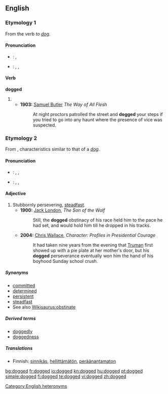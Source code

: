 ==English==

===Etymology 1===
From the verb ''to [[dog]]''.

====Pronunciation====
* {{a|RP}}: {{IPA|/dɒgd/}}, {{SAMPA|/dQgd/}}
* {{a|US}}: {{enPR|dägd}}, {{IPA|/dɑgd/}}, {{SAMPA|/dAgd/}}

====Verb====
'''dogged'''

# {{past of|[[dog]]}}
#* '''1903:''' [[w:Samuel Butler|Samuel Butler]] ''The Way of All Flesh''
#*: At night proctors patrolled the street and '''dogged''' your steps if you tried to go into any haunt where the presence of vice was suspected.

===Etymology 2===
From {{etyl|enm}}, characteristics similar to that of a ''[[dog]]''.

====Pronunciation====
* {{a|RP}}: {{enPR|dŏg'ĭd}}, {{IPA|/ˈdɒgɪd/}}, {{SAMPA|/"dQgId/}}
* {{a|US}}: {{enPR|däg'ĭd}}, {{IPA|/ˈdɑgɪd/}}, {{SAMPA|/"dAgId/}}

====Adjective====
{{en-adj}}

# Stubbornly persevering, [[steadfast]].
#* '''1900:''' [[w:Jack London|Jack London]], ''The Son of the Wolf''
#*: Still, the '''dogged''' obstinacy of his race held him to the pace he had set, and would hold him till he dropped in his tracks.
#* '''2004:''' [[w: Chris Wallace (journalist)|Chris Wallace]], ''Character:  Profiles in Presidential Courage''
#*: It had taken nine years from the evening that [[w:Harry Truman|Truman]] first showed up with a pie plate at her mother's door, but his '''dogged''' perseverance eventually won him the hand of his boyhood Sunday school crush.

=====Synonyms=====
* [[committed]]
* [[determined]]
* [[persistent]]
* [[steadfast]]
* See also [[Wikisaurus:obstinate]]

=====Derived terms=====
* [[doggedly]] {{pos_adv}}
* [[doggedness]] {{pos_n}}

=====Translations=====
{{trans-top|stubbornly persevering, steadfast}}
* Finnish: [[sinnikäs]], [[hellittämätön]], [[peräänantamaton]]
{{trans-mid}}
{{trans-bottom}}

[[Category:English heteronyms]]

[[bg:dogged]]
[[fr:dogged]]
[[io:dogged]]
[[kn:dogged]]
[[hu:dogged]]
[[pt:dogged]]
[[simple:dogged]]
[[fi:dogged]]
[[te:dogged]]
[[vi:dogged]]
[[zh:dogged]]